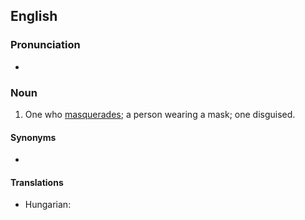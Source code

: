==English==

===Pronunciation===
* {{rhymes|eɪdə(r)|lang=en}}

===Noun===
{{en-noun}}

# One who [[masquerade]]s; a person wearing a mask; one disguised.

====Synonyms====
* {{l|en|masker}}

====Translations====
{{trans-top|one who wears a mask}}
* Hungarian: {{t+|hu|álarcos}}
{{trans-mid}}
{{trans-bottom}}